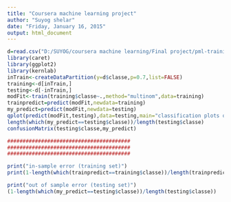 ```yaml
---
title: "Coursera machine learning project"
author: "Suyog shelar"
date: "Friday, January 16, 2015"
output: html_document
---
```


```r
d=read.csv("D:/SUYOG/coursera machine learning/Final project/pml-training.csv")
library(caret)
library(ggplot2)
library(kernlab)
inTrain<-createDataPartition(y=d$classe,p=0.7,list=FALSE)
training<-d[inTrain,]
testing<-d[-inTrain,]
modFit<-train(training$classe~.,method="multinom",data=training)
trainpredict=predict(modFit,newdata=training)
my_predict=predict(modFit,newdata=testing)
qplot(predict(modFit,testing),data=testing,main="classification plots of testing data obtained from training set")
length(which(my_predict==testing$classe))/length(testing$classe)
confusionMatrix(testing$classe,my_predict)

########################################
########################################
########################################

print("in-sample error (training set)")
print(1-length(which(trainpredict==training$classe))/length(trainpredict))

print("out of sample error (testing set)")
(1-length(which(my_predict==testing$classe))/length(testing$classe))

```


